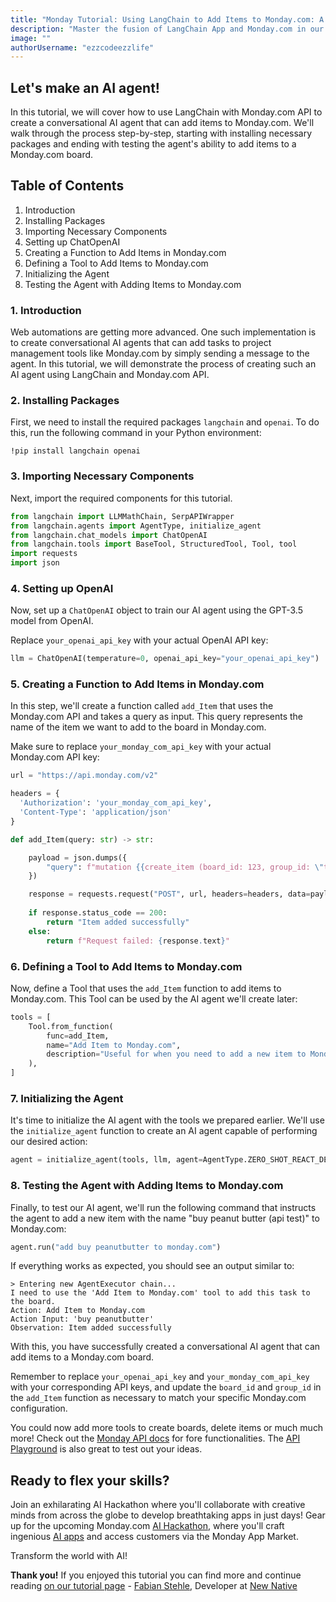 ```yaml
---
title: "Monday Tutorial: Using LangChain to Add Items to Monday.com: A Comprehensive Tutorial"
description: "Master the fusion of LangChain App and Monday.com in our concise AI agent tutorial! Unleash the power of Monday.com API for an awesome conversational experience, adding items to boards seamlessly!"
image: ""
authorUsername: "ezzcodeezzlife"
---
```


## Let's make an AI agent!

In this tutorial, we will cover how to use LangChain with Monday.com API to create a conversational AI agent that can add items to Monday.com. We'll walk through the process step-by-step, starting with installing necessary packages and ending with testing the agent's ability to add items to a Monday.com board.

## Table of Contents

1. Introduction
2. Installing Packages
3. Importing Necessary Components
4. Setting up ChatOpenAI
5. Creating a Function to Add Items in Monday.com
6. Defining a Tool to Add Items to Monday.com
7. Initializing the Agent
8. Testing the Agent with Adding Items to Monday.com

### 1. Introduction 

Web automations are getting more advanced. One such implementation is to create conversational AI agents that can add tasks to project management tools like Monday.com by simply sending a message to the agent. In this tutorial, we will demonstrate the process of creating such an AI agent using LangChain and Monday.com API.

### 2. Installing Packages 

First, we need to install the required packages `langchain` and `openai`. To do this, run the following command in your Python environment:

```
!pip install langchain openai
```

### 3. Importing Necessary Components 

Next, import the required components for this tutorial.

```python
from langchain import LLMMathChain, SerpAPIWrapper
from langchain.agents import AgentType, initialize_agent
from langchain.chat_models import ChatOpenAI
from langchain.tools import BaseTool, StructuredTool, Tool, tool
import requests
import json
```

### 4. Setting up OpenAI

Now, set up a `ChatOpenAI` object to train our AI agent using the GPT-3.5 model from OpenAI.

Replace `your_openai_api_key` with your actual OpenAI API key:

```python
llm = ChatOpenAI(temperature=0, openai_api_key="your_openai_api_key")
```

### 5. Creating a Function to Add Items in Monday.com <a name="creating-function"></a>

In this step, we'll create a function called `add_Item` that uses the Monday.com API and takes a query as input. This query represents the name of the item we want to add to the board in Monday.com.

Make sure to replace `your_monday_com_api_key` with your actual Monday.com API key:

```python
url = "https://api.monday.com/v2"

headers = {
  'Authorization': 'your_monday_com_api_key',
  'Content-Type': 'application/json'
}

def add_Item(query: str) -> str:

    payload = json.dumps({
        "query": f"mutation {{create_item (board_id: 123, group_id: \"topics\", item_name: \"{query}\") {{id}}}}"
    })

    response = requests.request("POST", url, headers=headers, data=payload)
    
    if response.status_code == 200:
        return "Item added successfully"
    else:
        return f"Request failed: {response.text}"
```

### 6. Defining a Tool to Add Items to Monday.com 

Now, define a Tool that uses the `add_Item` function to add items to Monday.com. This Tool can be used by the AI agent we'll create later:

```python
tools = [
    Tool.from_function(
        func=add_Item,
        name="Add Item to Monday.com",
        description="Useful for when you need to add a new item to Monday, input is the name of the new item",
    ),
]
```

### 7. Initializing the Agent 

It's time to initialize the AI agent with the tools we prepared earlier. We'll use the `initialize_agent` function to create an AI agent capable of performing our desired action:

```python
agent = initialize_agent(tools, llm, agent=AgentType.ZERO_SHOT_REACT_DESCRIPTION, verbose=True)
```

### 8. Testing the Agent with Adding Items to Monday.com 

Finally, to test our AI agent, we'll run the following command that instructs the agent to add a new item with the name "buy peanut butter (api test)" to Monday.com:

```python
agent.run("add buy peanutbutter to monday.com")
```

If everything works as expected, you should see an output similar to:

```
> Entering new AgentExecutor chain...
I need to use the 'Add Item to Monday.com' tool to add this task to the board.
Action: Add Item to Monday.com
Action Input: 'buy peanutbutter'
Observation: Item added successfully
```

With this, you have successfully created a conversational AI agent that can add items to a Monday.com board.

Remember to replace `your_openai_api_key` and `your_monday_com_api_key` with your corresponding API keys, and update the `board_id` and `group_id` in the `add_Item` function as necessary to match your specific Monday.com configuration.

You could now add more tools to create boards, delete items or much much more! Check out the [Monday API docs](https://developer.monday.com/apps/docs/mondayapi) for fore functionalities. The [API Playground](https://monday.com/developers/v2/try-it-yourself) is also great to test out your ideas.

## Ready to flex your skills?

Join an exhilarating AI Hackathon where you'll collaborate with creative minds from across the globe to develop breathtaking apps in just days! Gear up for the upcoming Monday.com [AI Hackathon](https://lablab.ai/event/monday-ai-app-hackathon), where you'll craft ingenious [AI apps](https://lablab.ai/apps) and access customers via the Monday App Market.

Transform the world with AI!

**Thank you!** 
If you enjoyed this tutorial you can find more and continue reading [on our tutorial page](https://lablab.ai/t/) - [Fabian Stehle](https://github.com/ezzcodeezzlife), Developer at [New Native](https://newnative.ai/)
